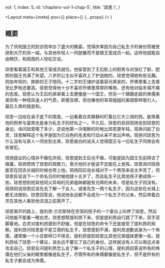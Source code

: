 
  vol: 1,
  index: 5,
  id: 'chapters-vol-1-chap-5',
  title: '琼恩 I',
}

  <Layout
    meta={meta}
    pov={<WikiLink name="琼恩·雪诺" />}
    place={<WikiLink name="临冬城" />}
    {...props}
  />
)

## 概要

<WikiLink name="临冬城" />为了庆祝<WikiLink name="劳勃" />国王的到访而举办了盛大的晚宴。<WikiLink name="琼恩" />觉得庆幸因为自己私生子的身份而被安排到大厅的另一端，与其他年轻人一同就餐而不是跟王室成员一起。这样他就能自由畅饮，和周围的人轻松交谈。

琼恩看着国王和其他王室成员就位。他留意到了<WikiLink name="瑟曦" />王后脸上的假笑与对涨红了脸、肥胖的国王充满了失望。八岁的<WikiLink name="弥赛菈" />公主似乎喜欢上了护送她的<WikiLink name="罗柏" />，琼恩觉得她有些无趣。<WikiLink name="艾莉亚" />则由年轻的、胖胖的<WikiLink name="托曼" />王子陪同。十二岁的王储<WikiLink name="乔佛里" />护送着容光焕发的<WikiLink name="珊莎" />，乔佛里看上去甚至比罗柏还要高。琼恩觉得他十分不喜欢乔佛里厚厚的嘴唇，还有他对临冬城不屑的态度。琼恩认为王后的弟弟<WikiLink name="詹姆·兰尼斯特" />看上去更像是一个国王，而另一个蹒跚走路的侏儒弟弟<WikiLink name="提利昂·兰尼斯特" />则有一种怪异迷人的气质，即便丑陋，但也像他的哥哥姐姐的美貌那样吸引人。最后入席的就是<WikiLink name="班扬·史塔克" />和<WikiLink name="席恩·葛雷乔伊" />。

琼恩一边给在桌子底下的<WikiLink name="冰原狼" /><WikiLink name="白灵" />喂食，一边看着白灵静静的盯着比它大三倍的狗。能带着他的狗参与宴席也是身为私生子的好处之一。不久后，琼恩的叔叔班扬坐到琼恩的身边，询问琼恩喝了多少，还说他第一次喝醉的时候比琼恩更年轻。班扬问起了白灵，琼恩解释这个名字是因为它白色的毛发和行动从来不发出声响。班扬问琼恩为什么没有与家人一同坐到主席，琼恩直白的说<WikiLink name="凯特琳" />夫人觉得国王与一位私生子同席会有些冒犯。

<Illustration
  width="40vw"
  src="https://awoiaf.westeros.org/images/a/ad/Benjenstark_1200_tizianobaracchi_by_thaldir-d90a4zf.jpg"
  desc="守夜人班扬·史塔克"
/>

班扬提出<WikiLink name="艾德" />的心情并不像在庆祝，琼恩提到王后也不像，可能是因为国王先前拜访了陵墓。班扬赞扬了琼恩的观察力，表示他的才能说不定能在<WikiLink name="长城" linkName="绝境长城" />上发挥。琼恩询问班扬能否在回去长城的时候也带上他。班扬回应说长城对于一个男孩来说太辛苦了，但琼恩反驳说下一个命名日的时候他就十五岁了，而且私生子比其他孩子更成熟一些。琼恩想到他其他同父异母的兄弟姐妹都能有光辉的未来，但是私生子则没有。班扬则说琼恩应该先去了解一下女人，或者先生一两个私生子，因为这些在长城上都无法做到。琼恩回答说，他说他永远都不会成为一个私生子的父亲，然后带着白灵在其他人看到他流泪之前离开了。

琼恩离开的路上，提利昂·兰尼斯特在空荡的院子的一个窗台上叫停了琼恩，然后问他能不能看一眼白灵。琼恩想帮提利昂下来，但是提利昂自行跳了下来，双手双脚着地。白灵对提利昂感到不舒服，但是在琼恩的命令下还是接受了提利昂的观察。提利昂问琼恩是不是艾德的私生子，琼恩感到不满，提利昂道歉说身为一个侏儒，通常像一个小丑那样口不择言。提利昂提到琼恩比其他兄弟姐妹更像<WikiLink name="北方人" />一些。提利昂给了琼恩一个建议，说永远不要忘了自己的身份，这样就没有人可以用这点来攻击自己。琼恩反问提利昂怎么会了解一个私生子的心情，提利昂回答说所有的侏儒在他们父亲的眼里都像是私生子，尽管所有的侏儒都像是私生子，但不是所有的私生子都会成为侏儒。

<Illustration
  width="20vw"
  src="https://awoiaf.westeros.org/images/thumb/9/91/Sardag_jon_snow.jpg/300px-Sardag_jon_snow.jpg"
  desc="临冬城的琼恩"
/>
